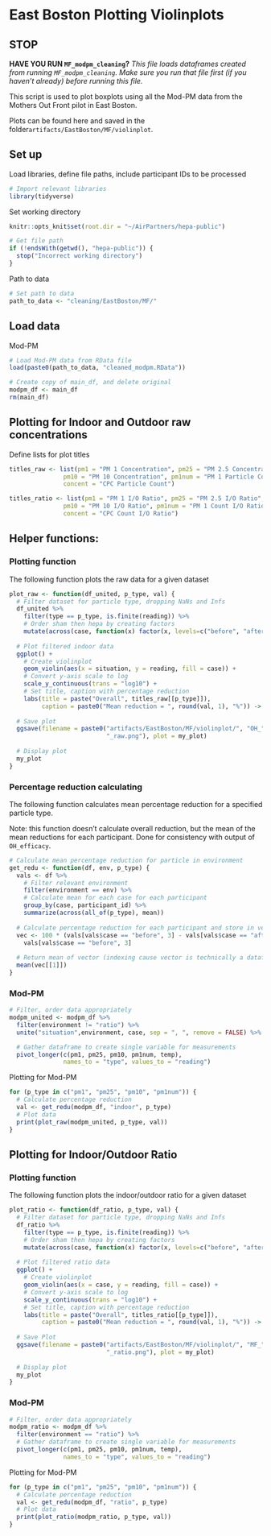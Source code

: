 # East Boston Plotting Violinplots

## STOP

**HAVE YOU RUN `MF_modpm_cleaning`?**
*This file loads dataframes created from running `MF_modpm_cleaning`. Make sure you run that file first (if you haven't already) before running this file.*

This script is used to plot boxplots using all the Mod-PM data from the Mothers
Out Front pilot in East Boston.

Plots can be found here and saved in the folder`artifacts/EastBoston/MF/violinplot`.

## Set up
Load libraries, define file paths, include participant IDs to be processed
```r
# Import relevant libraries
library(tidyverse)
```

Set working directory
```r
knitr::opts_knit$set(root.dir = "~/AirPartners/hepa-public")
```

```r
# Get file path
if (!endsWith(getwd(), "hepa-public")) {
  stop("Incorrect working directory")
}
```

Path to data
```r
# Set path to data
path_to_data <- "cleaning/EastBoston/MF/"
```

## Load data

Mod-PM
```r
# Load Mod-PM data from RData file
load(paste0(path_to_data, "cleaned_modpm.RData"))

# Create copy of main_df, and delete original
modpm_df <- main_df
rm(main_df)
```

## Plotting for Indoor and Outdoor raw concentrations
Define lists for plot titles
```r
titles_raw <- list(pm1 = "PM 1 Concentration", pm25 = "PM 2.5 Concentration",
               pm10 = "PM 10 Concentration", pm1num = "PM 1 Particle Count",
               concent = "CPC Particle Count")

titles_ratio <- list(pm1 = "PM 1 I/O Ratio", pm25 = "PM 2.5 I/O Ratio",
               pm10 = "PM 10 I/O Ratio", pm1num = "PM 1 Count I/O Ratio",
               concent = "CPC Count I/O Ratio")
```

## Helper functions:
### Plotting function
The following function plots the raw data for a given dataset
```r
plot_raw <- function(df_united, p_type, val) {
  # Filter dataset for particle type, dropping NaNs and Infs
  df_united %>% 
    filter(type == p_type, is.finite(reading)) %>%
    # Order sham then hepa by creating factors
    mutate(across(case, function(x) factor(x, levels=c("before", "after")))) %>%
    
  # Plot filtered indoor data
  ggplot() +
    # Create violinplot
    geom_violin(aes(x = situation, y = reading, fill = case)) +
    # Convert y-axis scale to log
    scale_y_continuous(trans = "log10") +
    # Set title, caption with percentage reduction
    labs(title = paste("Overall", titles_raw[[p_type]]),
         caption = paste0("Mean reduction = ", round(val, 1), "%")) -> my_plot
  
  # Save plot
  ggsave(filename = paste0("artifacts/EastBoston/MF/violinplot/", "OH_", p_type,
                           "_raw.png"), plot = my_plot)
  
  # Display plot
  my_plot
}
```

### Percentage reduction calculating
The following function calculates mean percentage reduction for a specified particle type. 

Note: this function doesn't calculate overall reduction, but the mean of the mean reductions for each participant. Done for consistency with output of `OH_efficacy`.
```r
# Calculate mean percentage reduction for particle in environment
get_redu <- function(df, env, p_type) {
  vals <- df %>% 
    # Filter relevant environment
    filter(environment == env) %>%
    # Calculate mean for each case for each participant
    group_by(case, participant_id) %>% 
    summarize(across(all_of(p_type), mean))
  
  # Calculate percentage reduction for each participant and store in vector
  vec <- 100 * (vals[vals$case == "before", 3] - vals[vals$case == "after", 3])/
    vals[vals$case == "before", 3]
  
  # Return mean of vector (indexing cause vector is technically a dataframe)
  mean(vec[[1]])
}
```


### Mod-PM
```r
# Filter, order data appropriately
modpm_united <- modpm_df %>%
  filter(environment != "ratio") %>%
  unite("situation",environment, case, sep = ", ", remove = FALSE) %>%

  # Gather dataframe to create single variable for measurements
  pivot_longer(c(pm1, pm25, pm10, pm1num, temp), 
               names_to = "type", values_to = "reading")
```

Plotting for Mod-PM
```r
for (p_type in c("pm1", "pm25", "pm10", "pm1num")) {
  # Calculate percentage reduction
  val <- get_redu(modpm_df, "indoor", p_type)
  # Plot data
  print(plot_raw(modpm_united, p_type, val))
}
```
## Plotting for Indoor/Outdoor Ratio
### Plotting function
The following function plots the indoor/outdoor ratio for a given dataset
```r
plot_ratio <- function(df_ratio, p_type, val) {
  # Filter dataset for particle type, dropping NaNs and Infs
  df_ratio %>% 
    filter(type == p_type, is.finite(reading)) %>%
    # Order sham then hepa by creating factors
    mutate(across(case, function(x) factor(x, levels=c("before", "after")))) %>%
    
  # Plot filtered ratio data
  ggplot() +
    # Create violinplot
    geom_violin(aes(x = case, y = reading, fill = case)) +
    # Convert y-axis scale to log
    scale_y_continuous(trans = "log10") +
    # Set title, caption with percentage reduction
    labs(title = paste("Overall", titles_ratio[[p_type]]),
         caption = paste0("Mean reduction = ", round(val, 1), "%")) -> my_plot
  
  # Save Plot
  ggsave(filename = paste0("artifacts/EastBoston/MF/violinplot/", "MF_", p_type,
                           "_ratio.png"), plot = my_plot)
  
  # Display plot
  my_plot
}
```

### Mod-PM
```r
# Filter, order data appropriately
modpm_ratio <- modpm_df %>%
  filter(environment == "ratio") %>%
  # Gather dataframe to create single variable for measurements
  pivot_longer(c(pm1, pm25, pm10, pm1num, temp), 
               names_to = "type", values_to = "reading")
```

Plotting for Mod-PM
```r
for (p_type in c("pm1", "pm25", "pm10", "pm1num")) {
  # Calculate percentage reduction
  val <- get_redu(modpm_df, "ratio", p_type)
  # Plot data
  print(plot_ratio(modpm_ratio, p_type, val))
}
```
